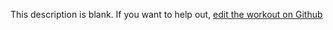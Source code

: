 
  This description is blank. If you want to help out, [edit the workout on Github](https://www.github.com/LiftArcade/exercises/blob/main/exercises/cable-standing-biceps-curl-description.mdx)